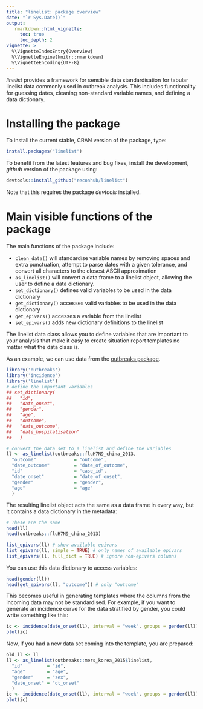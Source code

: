 ```yaml
---
title: "linelist: package overview"
date: "`r Sys.Date()`"
output:
   rmarkdown::html_vignette:
     toc: true
     toc_depth: 2
vignette: >
  %\VignetteIndexEntry{Overview}
  %\VignetteEngine{knitr::rmarkdown}
  %\VignetteEncoding{UTF-8}
---
```


*linelist* provides a framework for sensible data standardisation for tabular
linelist data commonly used in outbreak analysis. This includes functionality
for guessing dates, cleaning non-standard variable names, and defining a data
dictionary.

# Installing the package

To install the current stable, CRAN version of the package, type:

```r
install.packages("linelist")
```

To benefit from the latest features and bug fixes, install the development, *github* version of the package using:

```r
devtools::install_github("reconhub/linelist")
```

Note that this requires the package *devtools* installed.

# Main visible functions of the package

The main functions of the package include:

 - `clean_data()` will standardise variable names by removing spaces and extra
   punctuation, attempt to parse dates with a given tolerance, and convert all
   characters to the closest ASCII approximation
 - `as_linelist()` will convert a data frame to a linelist object, allowing the
   user to define a data dictionary.
 - `set_dictionary()` defines valid variables to be used in the data dictionary
 - `get_dictionary()` accesses valid variables to be used in the data dictionary
 - `get_epivars()` accesses a variable from the linelist
 - `set_epivars()` adds new dictionary definitions to the linelist
 
The linelist data class allows you to define variables that are important to
your analysis that make it easy to create situation report templates no matter
what the data class is.

As an example, we can use data from the [outbreaks 
package](https://cran.r-project.org/package=outbreaks). 

```r
library('outbreaks')
library('incidence')
library('linelist')
# define the important variables
## set_dictionary(
##   "id",
##   "date_onset",
##   "gender",
##   "age",
##   "outcome", 
##   "date_outcome", 
##   "date_hospitalisation" 
##   )

# convert the data set to a linelist and define the variables
ll <- as_linelist(outbreaks::fluH7N9_china_2013,
  "outcome"              = "outcome", 
  "date_outcome"         = "date_of_outcome", 
  "id"                   = "case_id",
  "date_onset"           = "date_of_onset",
  "gender"               = "gender",
  "age"                  = "age"
  )
```

The resulting linelist object acts the same as a data frame in every way, but
it contains a data dictionary in the metadata:

```r
# These are the same
head(ll)
head(outbreaks::fluH7N9_china_2013)

list_epivars(ll) # show available epivars
list_epivars(ll, simple = TRUE) # only names of available epivars
list_epivars(ll, full_dict = TRUE) # ignore non-epivars columns


```

You can use this data dictionary to access variables:

```r
head(gender(ll))
head(get_epivars(ll, "outcome")) # only "outcome"
```

This becomes useful in generating templates where the columns from the incoming
data may not be standardised. For example, if you want to generate an incidence
curve for the data stratified by gender, you could write something like this:

```r
ic <- incidence(date_onset(ll), interval = "week", groups = gender(ll))
plot(ic)
```

Now, if you had a new data set coming into the template, you are prepared:

```r
old_ll <- ll
ll <- as_linelist(outbreaks::mers_korea_2015$linelist,
  "id"         = "id",
  "age"        = "age",
  "gender"     = "sex",
  "date_onset" = "dt_onset"
  )
ic <- incidence(date_onset(ll), interval = "week", groups = gender(ll))
plot(ic)
```


